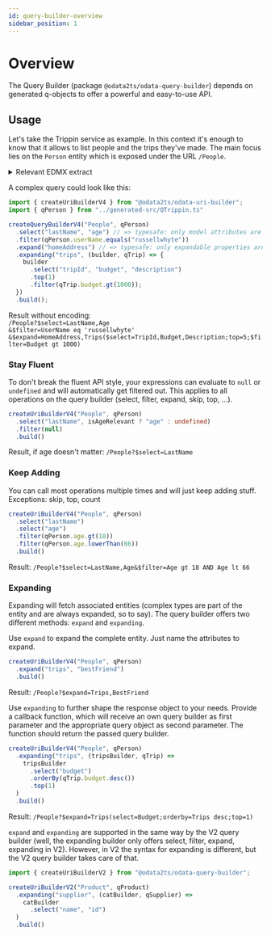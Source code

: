 ```yaml
---
id: query-builder-overview
sidebar_position: 1
---
```


# Overview

The Query Builder (package `@odata2ts/odata-query-builder`) depends on generated q-objects to offer a powerful and easy-to-use API.

## Usage

Let's take the Trippin service as example. In this context it's enough to know that it allows to
list people and the trips they've made. The main focus lies on the `Person` entity which is
exposed under the URL `/People`.

<p>
  <details>
    <summary>Relevant EDMX extract</summary>

```xml
<Schema Namespace="Trippin" xmlns="http://docs.oasis-open.org/odata/ns/edm">
  <EntityType Name="Person">
    <Key>
      <PropertyRef Name="UserName" />
    </Key>
    <Property Name="UserName" Type="Edm.String" Nullable="false" />
    <Property Name="LastName" Type="Edm.String" MaxLength="26" />
    <Property Name="Age" Type="Edm.Int64" />
    <Property Name="Emails" Type="Collection(Edm.String)" />
    <Property Name="AddressInfo" Type="Collection(Trippin.Location)" />
    <Property Name="HomeAddress" Type="Trippin.Location" />
    <Property Name="FavoriteFeature" Type="Trippin.Feature" Nullable="false" />
    <Property Name="Features" Type="Collection(Trippin.Feature)" Nullable="false" />
    <NavigationProperty Name="Friends" Type="Collection(Trippin.Person)" />
    <NavigationProperty Name="BestFriend" Type="Trippin.Person" />
    <NavigationProperty Name="Trips" Type="Collection(Trippin.Trip)" />
  </EntityType>
  <EntityContainer Name="Container">
    <EntitySet Name="People" EntityType="Trippin.Person">...</EntitySet>
  </EntityContainer>
</Schema>
```

  </details>
</p>

A complex query could look like this:

```ts
import { createUriBuilderV4 } from "@odata2ts/odata-uri-builder";
import { qPerson } from "../generated-src/QTrippin.ts"

createQueryBuilderV4("People", qPerson)
  .select("lastName", "age") // => typesafe: only model attributes are allowed
  .filter(qPerson.userName.equals("russellwhyte"))
  .expand("homeAddress") // => typesafe: only expandable properties are allowed
  .expanding("trips", (builder, qTrip) => {
    builder
      .select("tripId", "budget", "description")
      .top(1)
      .filter(qTrip.budget.gt(1000));
  })
  .build();

```

Result without encoding:<br/>
`/People?$select=LastName,Age`<br/>
`&$filter=UserName eq 'russellwhyte'`<br/>
`&$expand=HomeAddress,Trips($select=TripId,Budget,Description;top=5;$filter=Budget gt 1000)`

### Stay Fluent

To don't break the fluent API style, your expressions can evaluate to `null` or `undefined`
and will automatically get filtered out. This applies to all operations on the query builder
(select, filter, expand, skip, top, ...).

```ts
createUriBuilderV4("People", qPerson)
  .select("lastName", isAgeRelevant ? "age" : undefined)
  .filter(null)
  .build()
```

Result, if age doesn't matter: `/People?$select=LastName`

### Keep Adding

You can call most operations multiple times and will just keep adding stuff.
Exceptions: skip, top, count

```ts
createUriBuilderV4("People", qPerson)
  .select("lastName")
  .select("age")
  .filter(qPerson.age.gt(18))
  .filter(qPerson.age.lowerThan(66))
  .build()
```

Result: `/People?$select=LastName,Age&$filter=Age gt 18 AND Age lt 66`

### Expanding

Expanding will fetch associated entities (complex types are part of the entity and are always expanded, so to say).
The query builder offers two different methods: `expand` and `expanding`.

Use `expand` to expand the complete entity. Just name the attributes to expand.

```ts
createUriBuilderV4("People", qPerson)
  .expand("trips", "bestFriend")
  .build()
```

Result: `/People?$expand=Trips,BestFriend`

Use `expanding` to further shape the response object to your needs.
Provide a callback function, which will receive an own query builder as first parameter
and the appropriate query object as second parameter.
The function should return the passed query builder.

```ts
createUriBuilderV4("People", qPerson)
  .expanding("trips", (tripsBuilder, qTrip) =>
    tripsBuilder
      .select("budget")
      .orderBy(qTrip.budget.desc())
      .top(1)
  )
  .build()
```

Result: `/People?$expand=Trips(select=Budget;orderby=Trips desc;top=1)`

`expand` and `expanding` are supported in the same way by the V2 query builder (well, the expanding builder only
offers select, filter, expand, expanding in V2). However, in V2 the syntax for expanding is different, but
the V2 query builder takes care of that.

```ts
import { createUriBuilderV2 } from "@odata2ts/odata-query-builder";

createUriBuilderV2("Product", qProduct)
  .expanding("supplier", (catBuilder, qSupplier) =>
    catBuilder
      .select("name", "id")
  )
  .build()
```
